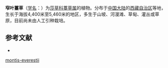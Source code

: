 {{Speciesbox
| name = 窄叶薹草
| status = 
| status_system = 
| image =
| genus = Carex
| species = montis-everestii
| authority = Kükenth.
}}

'''窄叶薹草'''（[[学名|学名]]：{{lang|la|''Carex montis-everestii''}}）为[[莎草科|莎草科]][[薹草属|薹草属]]的植物。分布于[[中国大陆|中国大陆]]的[[西藏自治区|西藏自治区]]等地，生长于海拔4,400米至5,460米的地区，多生于山坡、河漫滩、草甸、灌丛或草原，目前尚未由人工引种栽培。

== 参考文献 ==
<div class="references-small">
* {{cite web| url =http://www.bioinfo.cn/db05/KmzwSpecies.php?action=view&id=6720| title =窄叶薹草| work =《中国高等植物数据库全库》| publisher =中国科学院微生物研究所| author =昆明植物研究所| accessdate =2009-02-24| deadurl =yes| archiveurl =https://web.archive.org/web/20160305062936/http://www.bioinfo.cn/db05/KmzwSpecies.php?action=view&id=6720| archivedate =2016-03-05}}
</div>
{{Taxonbar|from=Q2399723}}

{{DEFAULTSORT:Carex montis-everestii}}
[[Category:薹草属|montis-everestii]]


{{Carex-stub}}